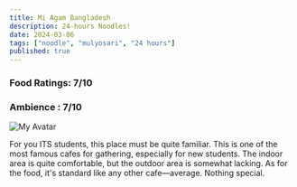 ```yaml
---
title: Mi Agam Bangladesh
description: 24-hours Noodles!
date: 2024-03-06
tags: ["noodle", "mulyosari", "24 hours"]
published: true
---
```


### Food Ratings: 7/10
### Ambience : 7/10

![My Avatar](/agam.jpg)

For you ITS students, this place must be quite familiar. This is one of the most famous cafes for gathering, especially for new students. The indoor area is quite comfortable, but the outdoor area is somewhat lacking. As for the food, it's standard like any other cafe—average. Nothing special.
